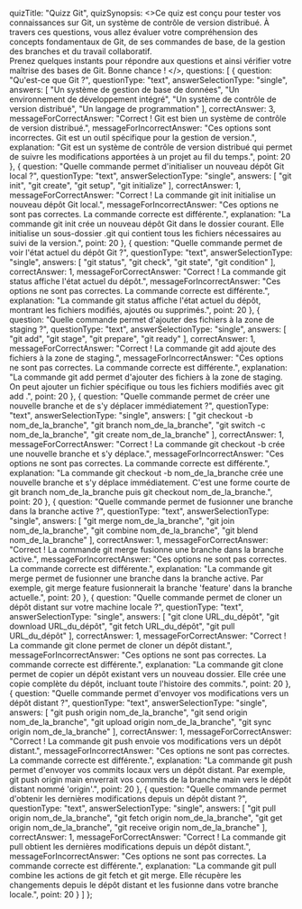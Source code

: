   quizTitle: "Quizz Git",
  quizSynopsis: <>Ce quiz est conçu pour tester vos connaissances sur Git, un système de contrôle de version distribué. À travers ces questions, vous allez évaluer votre compréhension des concepts fondamentaux de Git, de ses commandes de base, de la gestion des branches et du travail collaboratif.
    <br />
    Prenez quelques instants pour répondre aux questions et ainsi vérifier votre maîtrise des bases de Git. Bonne chance !
  </>,
  questions: [
    {
      question: "Qu'est-ce que Git ?",
      questionType: "text",
      answerSelectionType: "single",
      answers: [
        "Un système de gestion de base de données",
        "Un environnement de développement intégré",
        "Un système de contrôle de version distribué",
        "Un langage de programmation"
      ],
      correctAnswer: 3,
      messageForCorrectAnswer: "Correct ! Git est bien un système de contrôle de version distribué.",
      messageForIncorrectAnswer: "Ces options sont incorrectes. Git est un outil spécifique pour la gestion de version.",
      explanation: "Git est un système de contrôle de version distribué qui permet de suivre les modifications apportées à un projet au fil du temps.",
      point: 20
    },
    {
      question: "Quelle commande permet d'initialiser un nouveau dépôt Git local ?",
      questionType: "text",
      answerSelectionType: "single",
      answers: [
        "git init",
        "git create",
        "git setup",
        "git initialize"
      ],
      correctAnswer: 1,
      messageForCorrectAnswer: "Correct ! La commande git init initialise un nouveau dépôt Git local.",
      messageForIncorrectAnswer: "Ces options ne sont pas correctes. La commande correcte est différente.",
      explanation: "La commande git init crée un nouveau dépôt Git dans le dossier courant. Elle initialise un sous-dossier .git qui contient tous les fichiers nécessaires au suivi de la version.",
      point: 20
    },
    {
      question: "Quelle commande permet de voir l'état actuel du dépôt Git ?",
      questionType: "text",
      answerSelectionType: "single",
      answers: [
        "git status",
        "git check",
        "git state",
        "git condition"
      ],
      correctAnswer: 1,
      messageForCorrectAnswer: "Correct ! La commande git status affiche l'état actuel du dépôt.",
      messageForIncorrectAnswer: "Ces options ne sont pas correctes. La commande correcte est différente.",
      explanation: "La commande git status affiche l'état actuel du dépôt, montrant les fichiers modifiés, ajoutés ou supprimés.",
      point: 20
    },
    {
      question: "Quelle commande permet d'ajouter des fichiers à la zone de staging ?",
      questionType: "text",
      answerSelectionType: "single",
      answers: [
        "git add",
        "git stage",
        "git prepare",
        "git ready"
      ],
      correctAnswer: 1,
      messageForCorrectAnswer: "Correct ! La commande git add ajoute des fichiers à la zone de staging.",
      messageForIncorrectAnswer: "Ces options ne sont pas correctes. La commande correcte est différente.",
      explanation: "La commande git add permet d'ajouter des fichiers à la zone de staging. On peut ajouter un fichier spécifique ou tous les fichiers modifiés avec git add .",
      point: 20
    },
    {
      question: "Quelle commande permet de créer une nouvelle branche et de s'y déplacer immédiatement ?",
      questionType: "text",
      answerSelectionType: "single",
      answers: [
        "git checkout -b nom_de_la_branche",
        "git branch nom_de_la_branche",
        "git switch -c nom_de_la_branche",
        "git create nom_de_la_branche"
      ],
      correctAnswer: 1,
      messageForCorrectAnswer: "Correct ! La commande git checkout -b crée une nouvelle branche et s'y déplace.",
      messageForIncorrectAnswer: "Ces options ne sont pas correctes. La commande correcte est différente.",
      explanation: "La commande git checkout -b nom_de_la_branche crée une nouvelle branche et s'y déplace immédiatement. C'est une forme courte de git branch nom_de_la_branche puis git checkout nom_de_la_branche.",
      point: 20
    },
    {
      question: "Quelle commande permet de fusionner une branche dans la branche active ?",
      questionType: "text",
      answerSelectionType: "single",
      answers: [
        "git merge nom_de_la_branche",
        "git join nom_de_la_branche",
        "git combine nom_de_la_branche",
        "git blend nom_de_la_branche"
      ],
      correctAnswer: 1,
      messageForCorrectAnswer: "Correct ! La commande git merge fusionne une branche dans la branche active.",
      messageForIncorrectAnswer: "Ces options ne sont pas correctes. La commande correcte est différente.",
      explanation: "La commande git merge permet de fusionner une branche dans la branche active. Par exemple, git merge feature fusionnerait la branche 'feature' dans la branche actuelle.",
      point: 20
    },
    {
      question: "Quelle commande permet de cloner un dépôt distant sur votre machine locale ?",
      questionType: "text",
      answerSelectionType: "single",
      answers: [
        "git clone URL_du_dépôt",
        "git download URL_du_dépôt",
        "git fetch URL_du_dépôt",
        "git pull URL_du_dépôt"
      ],
      correctAnswer: 1,
      messageForCorrectAnswer: "Correct ! La commande git clone permet de cloner un dépôt distant.",
      messageForIncorrectAnswer: "Ces options ne sont pas correctes. La commande correcte est différente.",
      explanation: "La commande git clone permet de copier un dépôt existant vers un nouveau dossier. Elle crée une copie complète du dépôt, incluant toute l'histoire des commits.",
      point: 20
    },
    {
      question: "Quelle commande permet d'envoyer vos modifications vers un dépôt distant ?",
      questionType: "text",
      answerSelectionType: "single",
      answers: [
        "git push origin nom_de_la_branche",
        "git send origin nom_de_la_branche",
        "git upload origin nom_de_la_branche",
        "git sync origin nom_de_la_branche"
      ],
      correctAnswer: 1,
      messageForCorrectAnswer: "Correct ! La commande git push envoie vos modifications vers un dépôt distant.",
      messageForIncorrectAnswer: "Ces options ne sont pas correctes. La commande correcte est différente.",
      explanation: "La commande git push permet d'envoyer vos commits locaux vers un dépôt distant. Par exemple, git push origin main enverrait vos commits de la branche main vers le dépôt distant nommé 'origin'.",
      point: 20
    },
    {
      question: "Quelle commande permet d'obtenir les dernières modifications depuis un dépôt distant ?",
      questionType: "text",
      answerSelectionType: "single",
      answers: [
        "git pull origin nom_de_la_branche",
        "git fetch origin nom_de_la_branche",
        "git get origin nom_de_la_branche",
        "git receive origin nom_de_la_branche"
      ],
      correctAnswer: 1,
      messageForCorrectAnswer: "Correct ! La commande git pull obtient les dernières modifications depuis un dépôt distant.",
      messageForIncorrectAnswer: "Ces options ne sont pas correctes. La commande correcte est différente.",
      explanation: "La commande git pull combine les actions de git fetch et git merge. Elle récupère les changements depuis le dépôt distant et les fusionne dans votre branche locale.",
      point: 20
    }
  ]
};

<Quizz quizData={quiz} />


